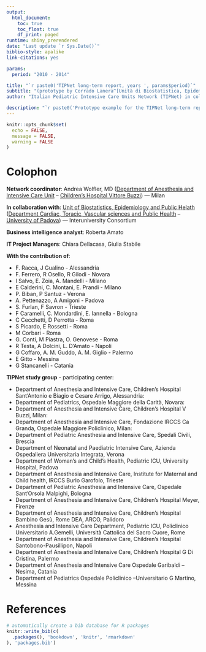 ```yaml
--- 
output:
  html_document:
    toc: true
    toc_float: true
    df_print: paged
runtime: shiny_prerendered
date: "Last update `r Sys.Date()`"
biblio-style: apalike
link-citations: yes

params:
  period: "2010 - 2014"

title: "`r paste0('TIPNet long-term report, years ', params$period)`"
subtitle: "(prototype by Corrado Lanera^[Unità di Biostatistica, Epidemiologia, e Sanlute Pubblica --- Dip. Scienze Cardio Toraco Vascolari e Salute Pubblica (Univ. di Padova -- IT)])"
author: "Italian Pediatric Intensive Care Units Network (TIPNet) in collaboration with Italian Society of Pediatric and Neonatal Anesthesia and Intensive Care (SARNePI) and CINECA"

description: "`r paste0('Prototype example for the TIPNet long-term report (years ', params$period, ')')`"
---
```



```r
knitr::opts_chunk$set(
  echo = FALSE,
  message = FALSE,
  warning = FALSE
)
```

# Colophon {-}

**Network coordinator**: Andrea Wolfler, MD ([Department of Anesthesia and Intensive Care Unit](https://www.asst-fbf-sacco.it/reparti-e-servizi/info/anestesia-e-rianimazione-pediatrica) -- [Children’s Hospital Vittore Buzzi](https://www.asst-fbf-sacco.it/reparti-e-servizi/ricerca-reparto-presidio/buzzi)) --- Milan

**In collaboration with**: [Unit of Biostatistics, Epidemiology and Public Helath](https://ubesp.jimdo.com/) ([Department Cardiac, Toracic, Vascular sciences and Public Health](https://www.dctv.unipd.it/) -- [University of Padova](https://www.unipd.it/)) --- Interuniversity Consortium


**Business intelligence analyst**: Roberta Amato

**IT Project Managers**: Chiara Dellacasa, Giulia Stabile

**With the contribution of**:

- F. Racca, J Gualino - Alessandria
- F. Ferrero, R Osello, R Gilodi - Novara
- I Salvo, E. Zoia, A. Mandelli - Milano
- E Calderini, C. Montani, E. Prandi - Milano
- P. Biban, P Santuz - Verona
- A. Pettenazzo, A Amigoni - Padova
- S. Furlan, F Savron - Trieste
- F Caramelli, C. Mondardini, E. Iannella - Bologna
- C Cecchetti, D Perrotta - Roma
- S Picardo, E Rossetti - Roma
- M Corbari - Roma
- G. Conti, M Piastra, O. Genovese - Roma
- R Testa, A Dolcini, L. D’Amato - Napoli
- G Coffaro, A. M. Guddo, A. M. Giglio - Palermo
- E Gitto - Messina
- G Stancanelli - Catania

**TIPNet study group** - participating center:

- Department of Anesthesia and Intensive Care, Children’s Hospital Sant’Antonio e Biagio e Cesare Arrigo, Alessandria:
- Department of Pediatrics, Ospedale Maggiore della Carità, Novara:
- Department of Anesthesia and Intensive Care, Children’s Hospital V Buzzi, Milan:
- Department of Anesthesia and Intensive Care, Fondazione IRCCS Ca Granda, Ospedale Maggiore Policlinico, Milan:
- Department of Pediatric Anesthesia and Intensive Care, Spedali Civili, Brescia
- Department of Neonatal and Paediatric Intensive Care, Azienda Ospedaliera Universitaria Integrata, Verona
- Department of Woman’s and Child’s Health, Pediatric ICU, University Hospital, Padova
- Department of Anesthesia and Intensive Care, Institute for Maternal and Child health, IRCCS Burlo Garofolo, Trieste
- Department of Pediatric Anesthesia and Intensive Care, Ospedale Sant’Orsola Malpighi, Bologna
- Department of Anesthesia and Intensive Care, Children’s Hospital Meyer, Firenze
- Department of Anesthesia and Intensive Care, Children’s Hospital Bambino Gesù, Rome DEA, ARCO, Palidoro
- Anesthesia and Intensive Care Department, Pediatric ICU, Policlinico Universitario A.Gemelli, Università Cattolica
del Sacro Cuore, Rome
- Department of Anesthesia and Intensive Care, Children’s Hospital Santobono-Pausillipon, Napoli
- Department of Anesthesia and Intensive Care, Children’s Hospital G Di Cristina, Palermo
- Department of Anesthesia and Intensive Care Ospedale Garibaldi – Nesima, Catania
- Department of Pediatrics Ospedale Policlinico –Universitario G Martino, Messina



# References {-}
```r
# automatically create a bib database for R packages
knitr::write_bib(c(
  .packages(), 'bookdown', 'knitr', 'rmarkdown'
), 'packages.bib')
```
